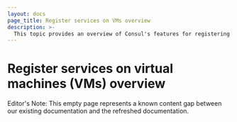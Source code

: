 ```yaml
---
layout: docs
page_title: Register services on VMs overview
description: >-
  This topic provides an overview of Consul's features for registering services when running Consul on virtual machines (VMs).
---
```


# Register services on virtual machines (VMs) overview

Editor's Note: This empty page represents a known content gap between our existing documentation and the refreshed documentation.